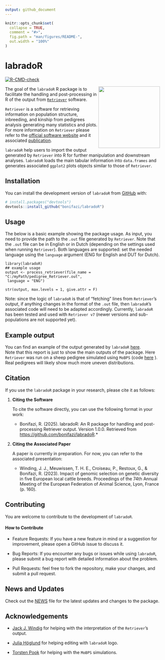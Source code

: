 ```yaml
---
output: github_document
---
```


<!-- README.md is generated from README.Rmd. Please edit that file -->

```r
knitr::opts_chunk$set(
  collapse = TRUE,
  comment = "#>",
  fig.path = "man/figures/README-",
  out.width = "100%"
)
```

# labradoR

<!-- badges: start -->

[![R-CMD-check](https://github.com/bonifazi/labradoR/actions/workflows/R-CMD-check.yaml/badge.svg)](https://github.com/bonifazi/labradoR/actions/workflows/R-CMD-check.yaml)

<!-- badges: end -->

<img src="man/figures/logo_labradoR.png" align="right" width="200"/>

The goal of the `labradoR` R package is to facilitate the handling and post-processing in R of the output from [`Retriever`](https://genebankdata.cgn.wur.nl/software/software.html) software.

`Retriever` is a software for retrieving information on population structure, inbreeding, and kinship from pedigrees analysis generating many statistics and plots. For more information on `Retriever` please refer to the [official software website](https://genebankdata.cgn.wur.nl/software/software.html) and it associated [publication](https://www.mdpi.com/2076-2615/11/5/1332).

`labradoR` help users to import the output generated by `Retriever` into R for further manipulation and downstream analyses. `labradoR` loads the main tabular information into `data.frames` and generates associated `ggplot2` plots objects similar to those of `Retriever`.

## Installation

You can install the development version of `labradoR` from [GitHub](https://github.com/) with:

``` r
# install.packages("devtools")
devtools::install_github("bonifazi/labradoR")
```

## Usage

The below is a basic example showing the package usage. As input, you need to provide the path to the `.out` file generated by `Retriever`. Note that the `.out` file can be in English or in Dutch (depending on the settings used when running `Retriever`). Both languages are supported: set the needed language using the `language` argument (ENG for English and DUT for Dutch).

```         
library(labradoR)
## example usage
output <- process_retriever(file_name = "C:/myPath/pedigree_Retriever.out",
 language = "ENG")

str(output, max.levels = 1, give.attr = F)
```

Note: since the logic of `labradoR` is that of "fetching" lines from `Retriever`'s output, if anything changes in the format of the `.out` file, then `labradoR`'s associated code will need to be adapted accordingly.
Currently, `labradoR` has been tested and used with `Retriever v7` (newer versions and sub-populations are not supported yet). 

## Example output

You can find an example of the output generated by `labradoR` [here](doc/Create_report_sheep_example.md).\
Note that this report is just to show the main outputs of the package. Here `Retriever` was run on a sheep pedigree simulated using `MoBPS` (code [here](dev/Simulate_sheep_test_dataset.R) ). Real pedigrees will likely show much more uneven distributions.

## Citation

If you use the `labradoR` package in your research, please cite it as follows:

1.  **Citing the Software**

    To cite the software directly, you can use the following format in your work:

    * Bonifazi, R. (2025). labradoR: An R package for handling and post-processing Retriever output. Version 1.0.0. Retrieved from <https://github.com/bonifazi/labradoR>.*

2.  **Citing the Associated Paper**

    A paper is currently in preparation. For now, you can refer to the associated presentation:
    * Winding, J. J., Meuwissen, T. H. E., Croiseau, P., Restoux, G., & Bonifazi, R. (2023). Impact of genomic selection on genetic diversity in five European local cattle breeds. Proceedings of the 74th Annual Meeting of the European Federation of Animal Science, Lyon, France (p. 160).

## Contributing

You are welcome to contribute to the development of `labradoR`.

#### How to Contribute

-   Feature Requests: If you have a new feature in mind or a suggestion for improvement, please open a GitHub issue to discuss it.

-   Bug Reports: If you encounter any bugs or issues while using `labradoR`, please submit a bug report with detailed information about the problem.

-   Pull Requests: feel free to fork the repository, make your changes, and submit a pull request.

## News and Updates

Check out the [NEWS](NEWS.md) file for the latest updates and changes to the package.

## Acknowledgements

-   [Jack J. Windig](https://research.wur.nl/en/persons/jack-windig) for helping with the interpretation of the `Retriever`'s output.

-   [Julia Höglund](<https://github.com/juliahoglund>) for helping editing with `labradoR` logo.

-   [Torsten Pook](<https://github.com/tpook92>) for helping with the `MoBPS` simulations.
